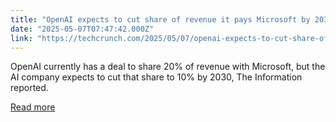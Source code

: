 ```yaml
---
title: "OpenAI expects to cut share of revenue it pays Microsoft by 2030"
date: "2025-05-07T07:47:42.000Z"
link: "https://techcrunch.com/2025/05/07/openai-expects-to-cut-share-of-revenue-it-pays-microsoft-by-2030/"
---
```


OpenAI currently has a deal to share 20% of revenue with Microsoft, but the AI company expects to cut that share to 10% by 2030, The Information reported. 

[Read more](https://techcrunch.com/2025/05/07/openai-expects-to-cut-share-of-revenue-it-pays-microsoft-by-2030/)
